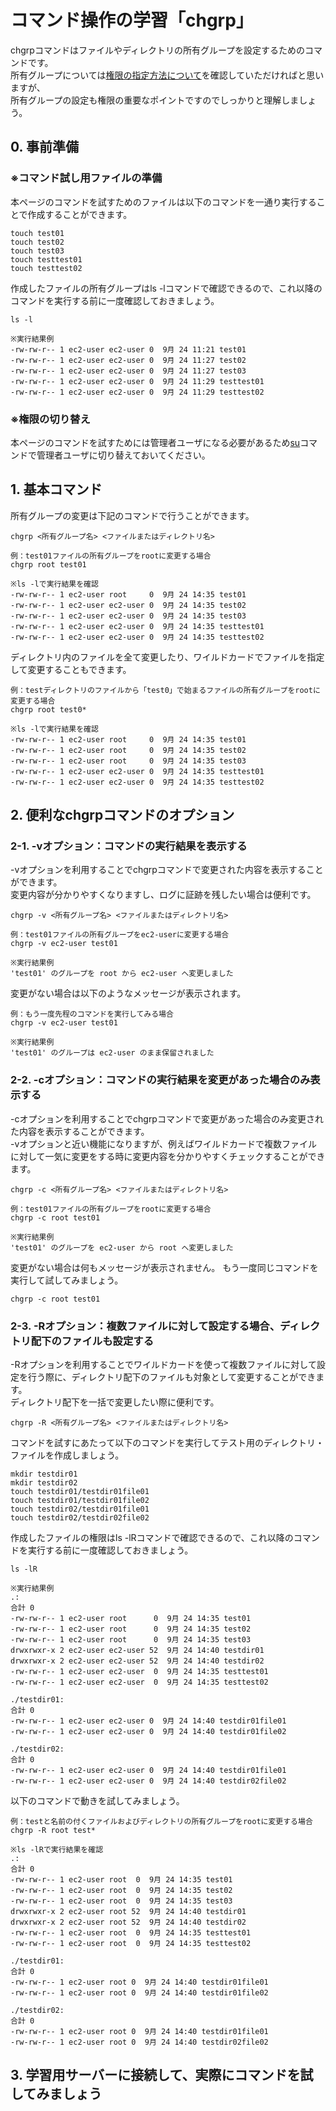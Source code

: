 # コマンド操作の学習「chgrp」
chgrpコマンドはファイルやディレクトリの所有グループを設定するためのコマンドです。  
所有グループについては[権限の指定方法について](/permission)を確認していただければと思いますが、  
所有グループの設定も権限の重要なポイントですのでしっかりと理解しましょう。
## 0. 事前準備
### ※コマンド試し用ファイルの準備
本ページのコマンドを試すためのファイルは以下のコマンドを一通り実行することで作成することができます。
```shell
touch test01
touch test02
touch test03
touch testtest01
touch testtest02
```
作成したファイルの所有グループはls -lコマンドで確認できるので、これ以降のコマンドを実行する前に一度確認しておきましょう。
```shell
ls -l

※実行結果例
-rw-rw-r-- 1 ec2-user ec2-user 0  9月 24 11:21 test01
-rw-rw-r-- 1 ec2-user ec2-user 0  9月 24 11:27 test02
-rw-rw-r-- 1 ec2-user ec2-user 0  9月 24 11:27 test03
-rw-rw-r-- 1 ec2-user ec2-user 0  9月 24 11:29 testtest01
-rw-rw-r-- 1 ec2-user ec2-user 0  9月 24 11:29 testtest02
```
### ※権限の切り替え
本ページのコマンドを試すためには管理者ユーザになる必要があるため[su](/command_control_su)コマンドで管理者ユーザに切り替えておいてください。
## 1. 基本コマンド
所有グループの変更は下記のコマンドで行うことができます。
```shell
chgrp <所有グループ名> <ファイルまたはディレクトリ名>

例：test01ファイルの所有グループをrootに変更する場合
chgrp root test01

※ls -lで実行結果を確認
-rw-rw-r-- 1 ec2-user root     0  9月 24 14:35 test01
-rw-rw-r-- 1 ec2-user ec2-user 0  9月 24 14:35 test02
-rw-rw-r-- 1 ec2-user ec2-user 0  9月 24 14:35 test03
-rw-rw-r-- 1 ec2-user ec2-user 0  9月 24 14:35 testtest01
-rw-rw-r-- 1 ec2-user ec2-user 0  9月 24 14:35 testtest02
```
ディレクトリ内のファイルを全て変更したり、ワイルドカードでファイルを指定して変更することもできます。
```shell
例：testディレクトリのファイルから「test0」で始まるファイルの所有グループをrootに変更する場合
chgrp root test0*

※ls -lで実行結果を確認
-rw-rw-r-- 1 ec2-user root     0  9月 24 14:35 test01
-rw-rw-r-- 1 ec2-user root     0  9月 24 14:35 test02
-rw-rw-r-- 1 ec2-user root     0  9月 24 14:35 test03
-rw-rw-r-- 1 ec2-user ec2-user 0  9月 24 14:35 testtest01
-rw-rw-r-- 1 ec2-user ec2-user 0  9月 24 14:35 testtest02
```
## 2. 便利なchgrpコマンドのオプション
### 2-1. -vオプション：コマンドの実行結果を表示する
-vオプションを利用することでchgrpコマンドで変更された内容を表示することができます。  
変更内容が分かりやすくなりますし、ログに証跡を残したい場合は便利です。
```shell
chgrp -v <所有グループ名> <ファイルまたはディレクトリ名>

例：test01ファイルの所有グループをec2-userに変更する場合
chgrp -v ec2-user test01

※実行結果例
'test01' のグループを root から ec2-user へ変更しました
```
変更がない場合は以下のようなメッセージが表示されます。
```shell
例：もう一度先程のコマンドを実行してみる場合
chgrp -v ec2-user test01

※実行結果例
'test01' のグループは ec2-user のまま保留されました
```
### 2-2. -cオプション：コマンドの実行結果を変更があった場合のみ表示する
-cオプションを利用することでchgrpコマンドで変更があった場合のみ変更された内容を表示することができます。  
-vオプションと近い機能になりますが、例えばワイルドカードで複数ファイルに対して一気に変更をする時に変更内容を分かりやすくチェックすることができます。
```shell
chgrp -c <所有グループ名> <ファイルまたはディレクトリ名>

例：test01ファイルの所有グループをrootに変更する場合
chgrp -c root test01

※実行結果例
'test01' のグループを ec2-user から root へ変更しました
```
変更がない場合は何もメッセージが表示されません。
もう一度同じコマンドを実行して試してみましょう。
```shell
chgrp -c root test01
```
### 2-3. -Rオプション：複数ファイルに対して設定する場合、ディレクトリ配下のファイルも設定する
-Rオプションを利用することでワイルドカードを使って複数ファイルに対して設定を行う際に、ディレクトリ配下のファイルも対象として変更することができます。  
ディレクトリ配下を一括で変更したい際に便利です。
```shell
chgrp -R <所有グループ名> <ファイルまたはディレクトリ名>
```
コマンドを試すにあたって以下のコマンドを実行してテスト用のディレクトリ・ファイルを作成しましょう。
```shell
mkdir testdir01
mkdir testdir02
touch testdir01/testdir01file01
touch testdir01/testdir01file02
touch testdir02/testdir01file01
touch testdir02/testdir02file02
```
作成したファイルの権限はls -lRコマンドで確認できるので、これ以降のコマンドを実行する前に一度確認しておきましょう。
```shell
ls -lR

※実行結果例
.:
合計 0
-rw-rw-r-- 1 ec2-user root      0  9月 24 14:35 test01
-rw-rw-r-- 1 ec2-user root      0  9月 24 14:35 test02
-rw-rw-r-- 1 ec2-user root      0  9月 24 14:35 test03
drwxrwxr-x 2 ec2-user ec2-user 52  9月 24 14:40 testdir01
drwxrwxr-x 2 ec2-user ec2-user 52  9月 24 14:40 testdir02
-rw-rw-r-- 1 ec2-user ec2-user  0  9月 24 14:35 testtest01
-rw-rw-r-- 1 ec2-user ec2-user  0  9月 24 14:35 testtest02

./testdir01:
合計 0
-rw-rw-r-- 1 ec2-user ec2-user 0  9月 24 14:40 testdir01file01
-rw-rw-r-- 1 ec2-user ec2-user 0  9月 24 14:40 testdir01file02

./testdir02:
合計 0
-rw-rw-r-- 1 ec2-user ec2-user 0  9月 24 14:40 testdir01file01
-rw-rw-r-- 1 ec2-user ec2-user 0  9月 24 14:40 testdir02file02
```
以下のコマンドで動きを試してみましょう。
```shell
例：testと名前の付くファイルおよびディレクトリの所有グループをrootに変更する場合
chgrp -R root test*

※ls -lRで実行結果を確認
.:
合計 0
-rw-rw-r-- 1 ec2-user root  0  9月 24 14:35 test01
-rw-rw-r-- 1 ec2-user root  0  9月 24 14:35 test02
-rw-rw-r-- 1 ec2-user root  0  9月 24 14:35 test03
drwxrwxr-x 2 ec2-user root 52  9月 24 14:40 testdir01
drwxrwxr-x 2 ec2-user root 52  9月 24 14:40 testdir02
-rw-rw-r-- 1 ec2-user root  0  9月 24 14:35 testtest01
-rw-rw-r-- 1 ec2-user root  0  9月 24 14:35 testtest02

./testdir01:
合計 0
-rw-rw-r-- 1 ec2-user root 0  9月 24 14:40 testdir01file01
-rw-rw-r-- 1 ec2-user root 0  9月 24 14:40 testdir01file02

./testdir02:
合計 0
-rw-rw-r-- 1 ec2-user root 0  9月 24 14:40 testdir01file01
-rw-rw-r-- 1 ec2-user root 0  9月 24 14:40 testdir02file02
```
## 3. 学習用サーバーに接続して、実際にコマンドを試してみましょう
